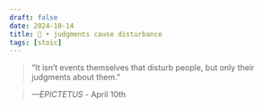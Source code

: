 ```yaml
---
draft: false 
date: 2024-10-14
title: 🗿 • judgments cause disturbance
tags: [stoic]
---
```


>  “It isn’t events themselves that disturb people, but only their judgments about them.”

> *—EPICTETUS* - April 10th